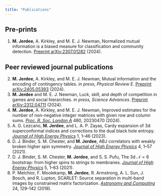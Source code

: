 ```yaml
---
title: "Publications"
---
```


## Pre-prints

(@) **M. Jerdee**, A. Kirkley, and M. E. J. Newman, Normalized mutual information is a biased measure for classification and community detection. [Preprint arXiv:2307.01282](https://arxiv.org/abs/2307.01282) (2024).

## Peer reviewed journal publications

(@) **M. Jerdee**, A. Kirkley, and M. E. J. Newman, Mutual information and the encoding of contingency tables. *in press, Physical Review E*. [Preprint arXiv:2405.05393](https://arxiv.org/abs/2405.05393) (2024).
(@) **M. Jerdee** and M. E. J. Newman, Luck, skill, and depth of competition in games and social hierarchies. *in press, Science Advances*. [Preprint arXiv:2312.04711](https://arxiv.org/abs/2312.04711) (2024).
(@) **M. Jerdee**, A. Kirkley, and M. E. J. Newman, Improved estimates for the number of non-negative integer matrices with given row and column sums. [*Proc. R. Soc. London A*](https://doi.org/10.1098/rspa.2023.0470) 480, 20230470 (2024).
(@) A. G. Lezcano, **M. Jerdee**, and L. A. P. Zayas, Cardy expansion of 3d superconformal indices and corrections to the dual black hole entropy. [*Journal of High Energy Physics*](https://arxiv.org/abs/2210.12065) 1, 1–46 (2023).
(@) D. J. Binder, S. M. Chester, and **M. Jerdee**, ABJ correlators with weakly broken higher spin symmetry. [*Journal of High Energy Physics*](https://arxiv.org/pdf/2103.01969) 4, 1–57 (2021).
(@) D. J. Binder, S. M. Chester, **M. Jerdee**, and S. S. Pufu, The 3d $\mathcal{N} = 6$ bootstrap: from higher spins to strings to membranes. [*Journal of High Energy Physics*](https://arxiv.org/abs/2011.05728) 5, 1–63 (2021).
(@) P. Melchior, F. Moolekamp, **M. Jerdee**, R. Armstrong, A. L. Sun, J. Bosch, and R. Lupton, SCARLET: Source separation in multi-band images by constrained matrix factorization. [*Astronomy and Computing*](https://arxiv.org/abs/1802.10157) 24, 129–142 (2018).
